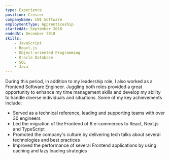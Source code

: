 ```yaml
---
type: Experience
position: Crescer
companyName: CWI Software
employmentType: Apprenticeship
startedAt: September 2018
endedAt: December 2018
skills:
    - JavaScript
    - React.js
    - Object-oriented Programming
    - Oracle Database
    - SQL
    - Java
---
```


During this period, in addition to my leadership role, I also worked as a Frontend Software Engineer. Juggling both roles provided a great opportunity to enhance my time management skills and develop my ability to handle diverse individuals and situations. Some of my key achievements include:

- Served as a technical reference, leading and supporting teams with over 30 engineers
- Led the migration of the Frontend of 8 e-commerces to React, Next.js and TypeScript
- Promoted the company's culture by delivering tech talks about several technologies and best practices
- Improved the performance of several Frontend applications by using caching and lazy loading strategies
